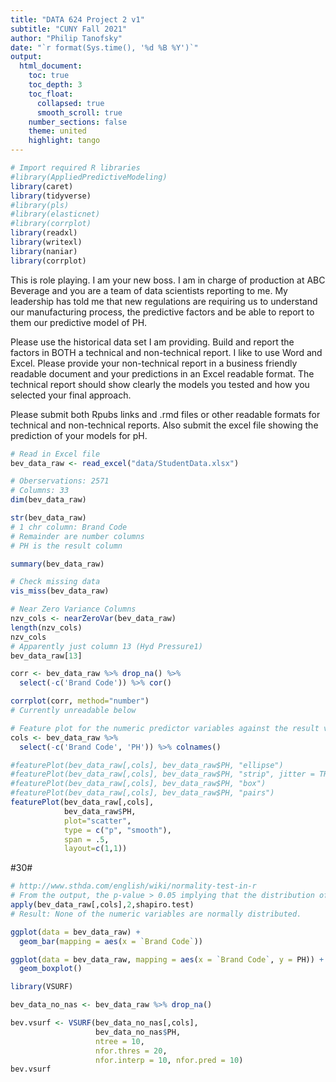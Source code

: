 ```yaml
---
title: "DATA 624 Project 2 v1"
subtitle: "CUNY Fall 2021"
author: "Philip Tanofsky"
date: "`r format(Sys.time(), '%d %B %Y')`"
output: 
  html_document:
    toc: true
    toc_depth: 3
    toc_float:
      collapsed: true
      smooth_scroll: true
    number_sections: false
    theme: united
    highlight: tango
---
```


```r
# Import required R libraries
#library(AppliedPredictiveModeling)
library(caret)
library(tidyverse)
#library(pls)
#library(elasticnet)
#library(corrplot)
library(readxl)
library(writexl)
library(naniar)
library(corrplot)
```

This is role playing.  I am your new boss.  I am in charge of production at ABC Beverage and you are a team of data scientists reporting to me.  My leadership has told me that new regulations are requiring us to understand our manufacturing process, the predictive factors and be able to report to them our predictive model of PH.

Please use the historical data set I am providing.  Build and report the factors in BOTH a technical and non-technical report.  I like to use Word and Excel.  Please provide your non-technical report in a  business friendly readable document and your predictions in an Excel readable format.  The technical report should show clearly the models you tested and how you selected your final approach.

Please submit both Rpubs links and .rmd files or other readable formats for technical and non-technical reports.  Also submit the excel file showing the prediction of your models for pH.

```r
# Read in Excel file
bev_data_raw <- read_excel("data/StudentData.xlsx")

# Oberservations: 2571
# Columns: 33
dim(bev_data_raw)

str(bev_data_raw)
# 1 chr column: Brand Code
# Remainder are number columns
# PH is the result column

summary(bev_data_raw)
```

```r
# Check missing data
vis_miss(bev_data_raw)
```

```r
# Near Zero Variance Columns
nzv_cols <- nearZeroVar(bev_data_raw)
length(nzv_cols)
nzv_cols
# Apparently just column 13 (Hyd Pressure1)
bev_data_raw[13] 
```

```r
corr <- bev_data_raw %>% drop_na() %>%
  select(-c('Brand Code')) %>% cor()

corrplot(corr, method="number")
# Currently unreadable below
```

```r
# Feature plot for the numeric predictor variables against the result variable PH
cols <- bev_data_raw %>%
  select(-c('Brand Code', 'PH')) %>% colnames()

#featurePlot(bev_data_raw[,cols], bev_data_raw$PH, "ellipse") 
#featurePlot(bev_data_raw[,cols], bev_data_raw$PH, "strip", jitter = TRUE)
#featurePlot(bev_data_raw[,cols], bev_data_raw$PH, "box") 
#featurePlot(bev_data_raw[,cols], bev_data_raw$PH, "pairs") 
featurePlot(bev_data_raw[,cols], 
            bev_data_raw$PH, 
            plot="scatter",
            type = c("p", "smooth"),
            span = .5,
            layout=c(1,1))
```

#30#

```r
# http://www.sthda.com/english/wiki/normality-test-in-r
# From the output, the p-value > 0.05 implying that the distribution of the data are not significantly different from normal distribution. In other words, we can assume the normality.
apply(bev_data_raw[,cols],2,shapiro.test)
# Result: None of the numeric variables are normally distributed.
```

```r
ggplot(data = bev_data_raw) +
  geom_bar(mapping = aes(x = `Brand Code`))
```

```r
ggplot(data = bev_data_raw, mapping = aes(x = `Brand Code`, y = PH)) +
  geom_boxplot()
```

```r
library(VSURF)

bev_data_no_nas <- bev_data_raw %>% drop_na()

bev.vsurf <- VSURF(bev_data_no_nas[,cols], 
                   bev_data_no_nas$PH,
                   ntree = 10,
                   nfor.thres = 20,
                   nfor.interp = 10, nfor.pred = 10)
bev.vsurf
```

```r

```

```r

```

```r

```

```r

```

```r

```

```r

```

```r

```

```r

```